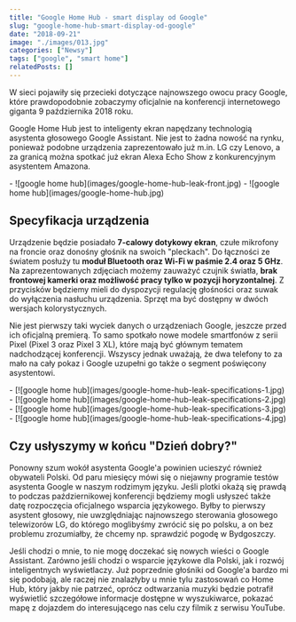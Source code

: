 ```yaml
---
title: "Google Home Hub - smart display od Google"
slug: "google-home-hub-smart-display-od-google"
date: "2018-09-21"
image: "./images/013.jpg"
categories: ["Newsy"]
tags: ["google", "smart home"]
relatedPosts: []
---
```


W sieci pojawiły się przecieki dotyczące najnowszego owocu pracy Google, które prawdopodobnie zobaczymy oficjalnie na konferencji internetowego giganta 9 października 2018 roku.

Google Home Hub jest to inteligenty ekran napędzany technologią asystenta głosowego Google Assistant. Nie jest to żadna nowość na rynku, ponieważ podobne urządzenia zaprezentowało już m.in. LG czy Lenovo, a za granicą można spotkać już ekran Alexa Echo Show z konkurencyjnym asystentem Amazona.

<Gallery>
- ![google home hub](images/google-home-hub-leak-front.jpg)
- ![google home hub](images/google-home-hub.jpg)
</Gallery>


## Specyfikacja urządzenia

Urządzenie będzie posiadało **7-calowy dotykowy ekran**, czułe mikrofony na froncie oraz donośny głośnik na swoich "pleckach". Do łączności ze światem posłuży tu **moduł Bluetooth oraz Wi-Fi w paśmie 2.4 oraz 5 GHz**. Na zaprezentowanych zdjęciach możemy zauważyć czujnik światła, **brak frontowej kamerki oraz możliwość pracy tylko w pozycji horyzontalnej**. Z przycisków będziemy mieli do dyspozycji regulację głośności oraz suwak do wyłączenia nasłuchu urządzenia. Sprzęt ma być dostępny w dwóch wersjach kolorystycznych.

Nie jest pierwszy taki wyciek danych o urządzeniach Google, jeszcze przed ich oficjalną premierą. To samo spotkało nowe modele smartfonów z serii Pixel (Pixel 3 oraz Pixel 3 XL), które mają być głównym tematem nadchodzącej konferencji. Wszyscy jednak uważają, że dwa telefony to za mało na cały pokaz i Google uzupełni go także o segment poświęcony asystentowi.

<Gallery>
- [![google home hub](images/google-home-hub-leak-specifications-1.jpg)
- [![google home hub](images/google-home-hub-leak-specifications-2.jpg)
- [![google home hub](images/google-home-hub-leak-specifications-3.jpg)
- [![google home hub](images/google-home-hub-leak-specifications-4.jpg)
</Gallery>

## Czy usłyszymy w końcu "Dzień dobry?"

Ponowny szum wokół asystenta Google'a powinien ucieszyć również obywateli Polski. Od paru miesięcy mówi się o niejawny programie testów asystenta Google w naszym rodzimym języku. Jeśli plotki okażą się prawdą to podczas październikowej konferencji będziemy mogli usłyszeć także datę rozpoczęcia oficjalnego wsparcia językowego. Byłby to pierwszy asystent głosowy, nie uwzględniając najnowszego sterowania głosowego telewizorów LG, do którego moglibyśmy zwrócić się po polsku, a on bez problemu zrozumiałby, że chcemy np. sprawdzić pogodę w Bydgoszczy.

Jeśli chodzi o mnie, to nie mogę doczekać się nowych wieści o Google Assistant. Zarówno jeśli chodzi o wsparcie językowe dla Polski, jak i rozwój inteligentnych wyświetlaczy. Już poprzednie głośniki od Google'a bardzo mi się podobają, ale raczej nie znalazłyby u mnie tylu zastosowań co Home Hub, który jakby nie patrzeć, oprócz odtwarzania muzyki będzie potrafił wyświetlić szczegółowe informacje dostępne w wyszukiwarce, pokazać mapę z dojazdem do interesującego nas celu czy filmik z serwisu YouTube.

